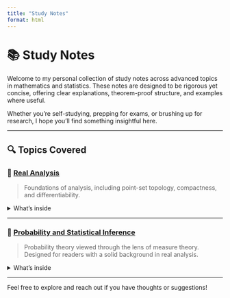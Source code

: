 ```yaml
---
title: "Study Notes"
format: html
---
```


# 📚 Study Notes

Welcome to my personal collection of study notes across advanced topics in mathematics and statistics. These notes are designed to be rigorous yet concise, offering clear explanations, theorem-proof structure, and examples where useful.

Whether you're self-studying, prepping for exams, or brushing up for research, I hope you'll find something insightful here.

---

## 🔍 Topics Covered

### 📘 [Real Analysis](real-analysis/index.qmd)
> Foundations of analysis, including point-set topology, compactness, and differentiability.

<details>
<summary>What’s inside</summary>

- The Real Line and Euclidean Space  
- Topology of Euclidean Space  
- Compact and Connected Sets  
- Uniform Convergence  
- Inverse and Implicit Function Theorems  
- Fourier Analysis  
</details>

---

### 📗 [Probability and Statistical Inference](probability/index.qmd)
> Probability theory viewed through the lens of measure theory. Designed for readers with a solid background in real analysis.

<details>
<summary>What’s inside</summary>

- Sigma-Algebras and Measures  
- Discrete & Continuous Distributions  
- Stochastic Convergence  
- Lebesgue Integration  
- Density Transformation and PDFs  
- Asymptotic Theory  
</details>

---

Feel free to explore and reach out if you have thoughts or suggestions!